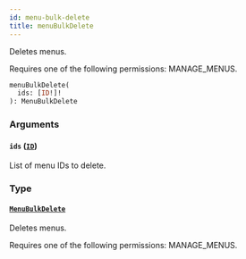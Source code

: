```yaml
---
id: menu-bulk-delete
title: menuBulkDelete
---
```


Deletes menus.

Requires one of the following permissions: MANAGE_MENUS.

```graphql
menuBulkDelete(
  ids: [ID!]!
): MenuBulkDelete
```

### Arguments

#### `ids` ([`ID`](../../../developer/api-reference/scalars/id))

List of menu IDs to delete.

### Type

#### [`MenuBulkDelete`](../../../developer/api-reference/objects/menu-bulk-delete)

Deletes menus.

Requires one of the following permissions: MANAGE_MENUS.
